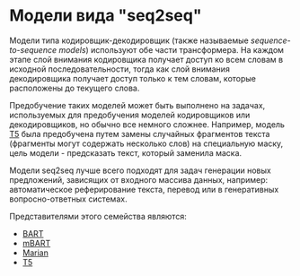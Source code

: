 # Модели вида "seq2seq"

<CourseFloatingBanner
    chapter={1}
    classNames="absolute z-10 right-0 top-0"
/>

<Youtube id="0_4KEb08xrE" />

Модели типа кодировщик-декодировщик (также называемые *sequence-to-sequence models*) используют обе части трансформера. На каждом этапе слой внимания кодировщика получает доступ ко всем словам в исходной последовательности, тогда как слой внимания декодировщика получает доступ только к тем словам, которые расположены до текущего слова. 

Предобучение таких моделей может быть выполнено на задачах, используемых для предобучения моделей кодировщиков или декодировщиков, но обычно все немного сложнее. Например, модель [T5](https://huggingface.co/t5-base) была предобучена путем замены случайных фрагментов текста (фрагменты могут содержать несколько слов) на специальную маску, цель модели - предсказать текст, который заменила маска. 

Модели seq2seq лучше всего подходят для задач генерации новых предложений, зависящих от входного массива данных, например: автоматическое реферирование текста, перевод или в генеративных вопросно-ответных системах. 

Представителями этого семейства являются: 

- [BART](https://huggingface.co/transformers/model_doc/bart.html)
- [mBART](https://huggingface.co/transformers/model_doc/mbart.html)
- [Marian](https://huggingface.co/transformers/model_doc/marian.html)
- [T5](https://huggingface.co/transformers/model_doc/t5.html)
